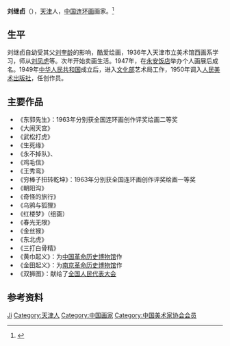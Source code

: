 '''刘继卣'''（{{bd|1918年|10月3日|1983年|11月5日|L刘}}），[[天津市|天津]]人，[[中国|中国]][[连环画|连环画]]画家。<ref>{{Cite web|title=连环画艺术大师，新中国连环画奠基人——刘继卣大闹天宫组画|url=http://www.sohu.com/a/293440942_100110703|accessdate=2020-02-19|work=搜狐}}</ref>

== 生平 ==
刘继卣自幼受其父[[刘奎龄|刘奎龄]]的影响，酷爱绘画，1936年入天津市立美术馆西画系学习，师从[[刘凤虎|刘凤虎]]等。次年开始卖画生活。1947年，在[[永安饭店|永安饭店]]举办个人画展后成名。1949年[[中华人民共和国|中华人民共和国]]成立后，进入[[中华人民共和国文化部|文化部]]艺术局工作，1950年调入[[人民美术出版社|人民美术出版社]]，任创作员。

== 主要作品 ==
* 《东郭先生》：1963年分别获全国连环画创作评奖绘画二等奖
* 《大闹天宫》
* 《武松打虎》
* 《生死缘》
* 《永不掉队》、
* 《鸡毛信》
* 《王秀鸾》
* 《穷棒子扭转乾坤》：1963年分别获全国连环画创作评奖绘画一等奖
* 《朝阳沟》
* 《奇怪的旅行》
* 《乌鸦与狐狸》
* 《红楼梦》（组画）
* 《春光无限》
* 《金丝猴》
* 《东北虎》
* 《三打白骨精》
* 《黄巾起义》：为[[中国革命历史博物馆|中国革命历史博物馆]]作
* 《金田起义》：为[[南京革命历史博物馆|南京革命历史博物馆]]作
* 《双狮图》：献给了[[全国人民代表大会|全国人民代表大会]]

== 参考资料 ==
{{reflist}}

{{中国美术家协会第三届理事会}}

{{Authority control}}
{{DEFAULTSORT:Liu刘}}
[[Category:刘姓|Ji]]
[[Category:天津人|Category:天津人]]
[[Category:中国画家|Category:中国画家]]
[[Category:中国美术家协会会员|Category:中国美术家协会会员]]